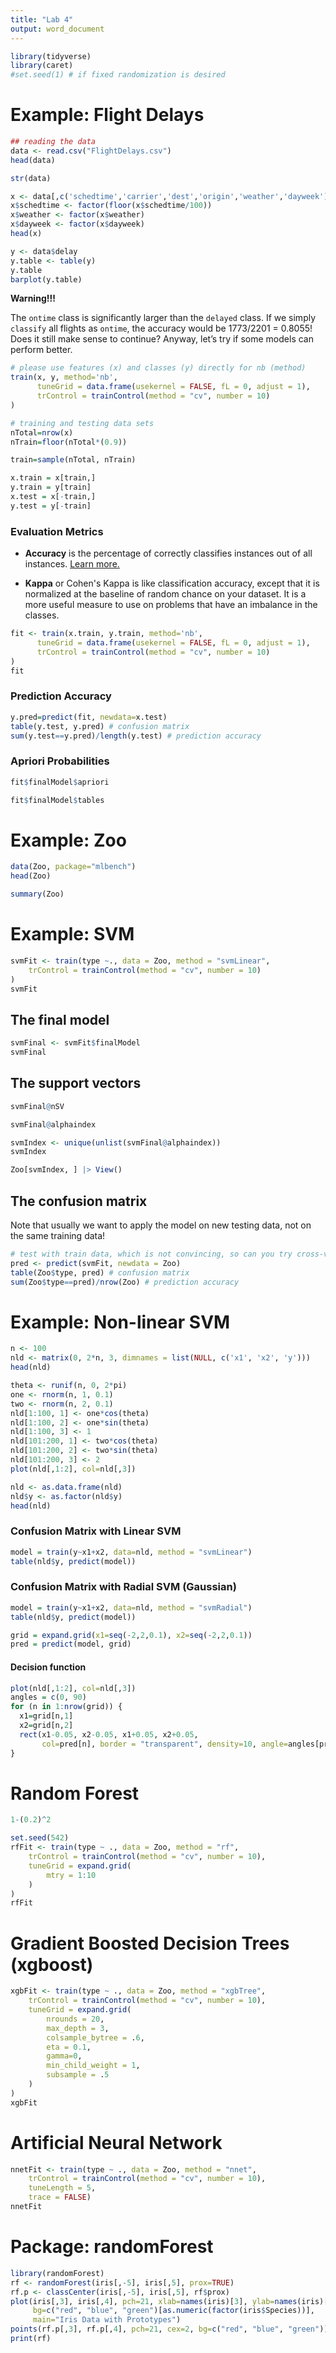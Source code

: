 ```yaml
---
title: "Lab 4"
output: word_document
---
```


```r
library(tidyverse)
library(caret)
#set.seed(1) # if fixed randomization is desired
```

# Example: Flight Delays

```r
## reading the data
data <- read.csv("FlightDelays.csv")
head(data)
```

```r
str(data)
```

```r
x <- data[,c('schedtime','carrier','dest','origin','weather','dayweek')]
x$schedtime <- factor(floor(x$schedtime/100))
x$weather <- factor(x$weather)
x$dayweek <- factor(x$dayweek)
head(x)
```

```r
y <- data$delay
y.table <- table(y)
y.table
barplot(y.table)
```

**Warning!!!**

The `ontime` class is significantly larger than the `delayed` class. If we simply `classify` all flights as `ontime`, the accuracy would be 1773/2201 = 0.8055! Does it still make sense to continue? Anyway, let's try if some models can perform better.

```r
# please use features (x) and classes (y) directly for nb (method)
train(x, y, method='nb', 
      tuneGrid = data.frame(usekernel = FALSE, fL = 0, adjust = 1),
      trControl = trainControl(method = "cv", number = 10)
)
```

```r
# training and testing data sets
nTotal=nrow(x)
nTrain=floor(nTotal*(0.9))

train=sample(nTotal, nTrain)

x.train = x[train,]
y.train = y[train]
x.test = x[-train,]
y.test = y[-train]
```

### Evaluation Metrics

-   **Accuracy** is the percentage of correctly classifies instances out of all instances. [Learn more.](https://www.wikiwand.com/en/Accuracy_and_precision)

-   **Kappa** or Cohen\'s Kappa is like classification accuracy, except that it is normalized at the baseline of random chance on your dataset. It is a more useful measure to use on problems that have an imbalance in the classes.

```r
fit <- train(x.train, y.train, method='nb', 
      tuneGrid = data.frame(usekernel = FALSE, fL = 0, adjust = 1),
      trControl = trainControl(method = "cv", number = 10)
)
fit
```

### Prediction Accuracy

```r
y.pred=predict(fit, newdata=x.test)
table(y.test, y.pred) # confusion matrix
sum(y.test==y.pred)/length(y.test) # prediction accuracy
```

### Apriori Probabilities

```r
fit$finalModel$apriori
```

```r
fit$finalModel$tables
```

# Example: Zoo

```r
data(Zoo, package="mlbench")
head(Zoo)
```

```r
summary(Zoo)
```

# Example: SVM

```r
svmFit <- train(type ~., data = Zoo, method = "svmLinear",
    trControl = trainControl(method = "cv", number = 10)
)
svmFit
```

## The final model

```r
svmFinal <- svmFit$finalModel
svmFinal
```

## The support vectors

```r
svmFinal@nSV
```

```r
svmFinal@alphaindex
```

```r
svmIndex <- unique(unlist(svmFinal@alphaindex))
svmIndex
```

```r
Zoo[svmIndex, ] |> View()
```

## The confusion matrix

Note that usually we want to apply the model on new testing data, not on the same training data!

```r
# test with train data, which is not convincing, so can you try cross-validation?
pred <- predict(svmFit, newdata = Zoo)
table(Zoo$type, pred) # confusion matrix
sum(Zoo$type==pred)/nrow(Zoo) # prediction accuracy
```

# Example: Non-linear SVM

```r
n <- 100
nld <- matrix(0, 2*n, 3, dimnames = list(NULL, c('x1', 'x2', 'y')))
head(nld)
```

```r
theta <- runif(n, 0, 2*pi)
one <- rnorm(n, 1, 0.1)
two <- rnorm(n, 2, 0.1)
nld[1:100, 1] <- one*cos(theta)
nld[1:100, 2] <- one*sin(theta)
nld[1:100, 3] <- 1
nld[101:200, 1] <- two*cos(theta)
nld[101:200, 2] <- two*sin(theta)
nld[101:200, 3] <- 2
plot(nld[,1:2], col=nld[,3])
```

```r
nld <- as.data.frame(nld)
nld$y <- as.factor(nld$y)
head(nld)
```

### Confusion Matrix with Linear SVM

```r
model = train(y~x1+x2, data=nld, method = "svmLinear")
table(nld$y, predict(model))
```

### Confusion Matrix with Radial SVM (Gaussian)

```r
model = train(y~x1+x2, data=nld, method = "svmRadial")
table(nld$y, predict(model))
```

```r
grid = expand.grid(x1=seq(-2,2,0.1), x2=seq(-2,2,0.1))
pred = predict(model, grid)
```

#### Decision function

```r
plot(nld[,1:2], col=nld[,3])
angles = c(0, 90)
for (n in 1:nrow(grid)) {
  x1=grid[n,1]
  x2=grid[n,2]  
  rect(x1-0.05, x2-0.05, x1+0.05, x2+0.05,
       col=pred[n], border = "transparent", density=10, angle=angles[pred[n]])
}
```

# Random Forest

```r
1-(0.2)^2
```

```r
set.seed(542)
rfFit <- train(type ~ ., data = Zoo, method = "rf",
    trControl = trainControl(method = "cv", number = 10),
    tuneGrid = expand.grid(
        mtry = 1:10
    )
)
rfFit
```

# Gradient Boosted Decision Trees (xgboost)

```r
xgbFit <- train(type ~ ., data = Zoo, method = "xgbTree",
    trControl = trainControl(method = "cv", number = 10),
    tuneGrid = expand.grid(
        nrounds = 20,
        max_depth = 3,
        colsample_bytree = .6,
        eta = 0.1,
        gamma=0,
        min_child_weight = 1,
        subsample = .5
    )
)
xgbFit
```

# Artificial Neural Network

```r
nnetFit <- train(type ~ ., data = Zoo, method = "nnet",
    trControl = trainControl(method = "cv", number = 10),
    tuneLength = 5,
    trace = FALSE)
nnetFit
```

# Package: randomForest

```r
library(randomForest)
rf <- randomForest(iris[,-5], iris[,5], prox=TRUE)
rf.p <- classCenter(iris[,-5], iris[,5], rf$prox)
plot(iris[,3], iris[,4], pch=21, xlab=names(iris)[3], ylab=names(iris)[4],
     bg=c("red", "blue", "green")[as.numeric(factor(iris$Species))],
     main="Iris Data with Prototypes")
points(rf.p[,3], rf.p[,4], pch=21, cex=2, bg=c("red", "blue", "green"))
print(rf)
```
